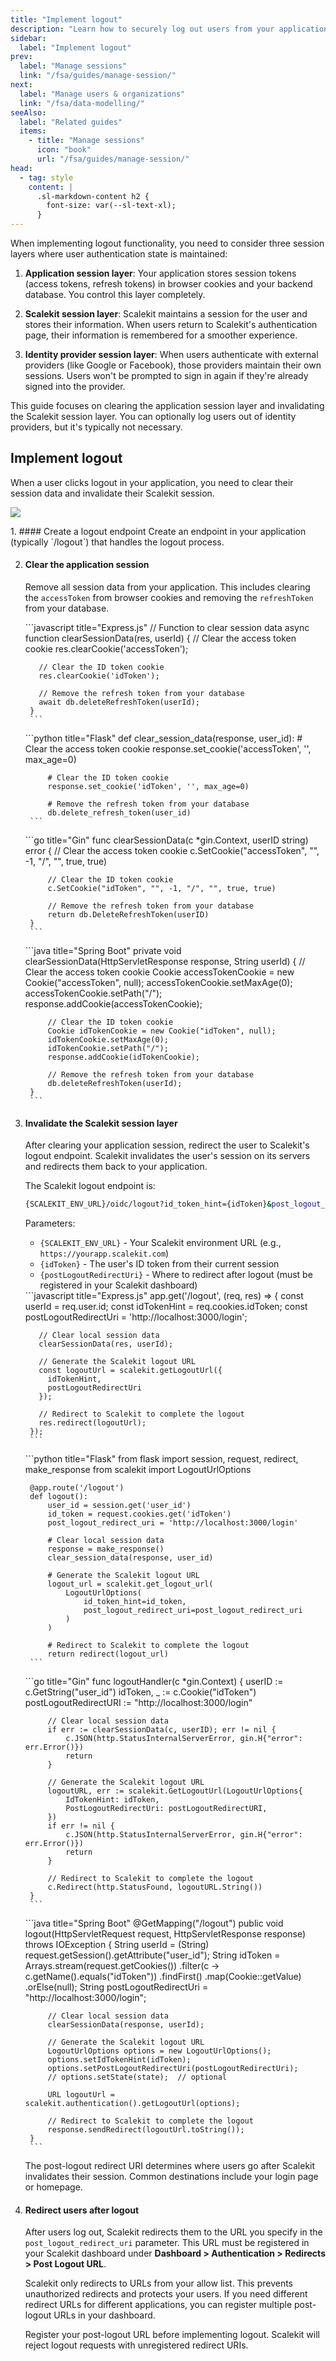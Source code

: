 ```yaml
---
title: "Implement logout"
description: "Learn how to securely log out users from your application and Scalekit sessions."
sidebar:
  label: "Implement logout"
prev:
  label: "Manage sessions"
  link: "/fsa/guides/manage-session/"
next:
  label: "Manage users & organizations"
  link: "/fsa/data-modelling/"
seeAlso:
  label: "Related guides"
  items:
    - title: "Manage sessions"
      icon: "book"
      url: "/fsa/guides/manage-session/"
head:
  - tag: style
    content: |
      .sl-markdown-content h2 {
        font-size: var(--sl-text-xl);
      }
---
```



When implementing logout functionality, you need to consider three session layers where user authentication state is maintained:

1. **Application session layer**: Your application stores session tokens (access tokens, refresh tokens) in browser cookies and your backend database. You control this layer completely.

2. **Scalekit session layer**: Scalekit maintains a session for the user and stores their information. When users return to Scalekit's authentication page, their information is remembered for a smoother experience.

3. **Identity provider session layer**: When users authenticate with external providers (like Google or Facebook), those providers maintain their own sessions. Users won't be prompted to sign in again if they're already signed into the provider.

This guide focuses on clearing the application session layer and invalidating the Scalekit session layer. You can optionally log users out of identity providers, but it's typically not necessary.


## Implement logout

When a user clicks logout in your application, you need to clear their session data and invalidate their Scalekit session.

![](@/assets/docs/fsa/logout/1.png)

<Steps>
1. #### Create a logout endpoint
   Create an endpoint in your application (typically `/logout`) that handles the logout process.

2. #### Clear the application session
   Remove all session data from your application. This includes clearing the `accessToken` from browser cookies and removing the `refreshToken` from your database.

    <Tabs syncKey="tech-stack">
      <TabItem label="Node.js">
        ```javascript title="Express.js"
        // Function to clear session data
        async function clearSessionData(res, userId) {
          // Clear the access token cookie
          res.clearCookie('accessToken');

          // Clear the ID token cookie
          res.clearCookie('idToken');

          // Remove the refresh token from your database
          await db.deleteRefreshToken(userId);
        }
        ```
      </TabItem>
      <TabItem label="Python">
        ```python title="Flask"
        def clear_session_data(response, user_id):
            # Clear the access token cookie
            response.set_cookie('accessToken', '', max_age=0)

            # Clear the ID token cookie
            response.set_cookie('idToken', '', max_age=0)

            # Remove the refresh token from your database
            db.delete_refresh_token(user_id)
        ```
      </TabItem>
      <TabItem label="Go">
        ```go title="Gin"
        func clearSessionData(c *gin.Context, userID string) error {
            // Clear the access token cookie
            c.SetCookie("accessToken", "", -1, "/", "", true, true)

            // Clear the ID token cookie
            c.SetCookie("idToken", "", -1, "/", "", true, true)

            // Remove the refresh token from your database
            return db.DeleteRefreshToken(userID)
        }
        ```
      </TabItem>
      <TabItem label="Java">
        ```java title="Spring Boot"
        private void clearSessionData(HttpServletResponse response, String userId) {
            // Clear the access token cookie
            Cookie accessTokenCookie = new Cookie("accessToken", null);
            accessTokenCookie.setMaxAge(0);
            accessTokenCookie.setPath("/");
            response.addCookie(accessTokenCookie);

            // Clear the ID token cookie
            Cookie idTokenCookie = new Cookie("idToken", null);
            idTokenCookie.setMaxAge(0);
            idTokenCookie.setPath("/");
            response.addCookie(idTokenCookie);

            // Remove the refresh token from your database
            db.deleteRefreshToken(userId);
        }
        ```
      </TabItem>
    </Tabs>

3. #### Invalidate the Scalekit session layer
   After clearing your application session, redirect the user to Scalekit's logout endpoint. Scalekit invalidates the user's session on its servers and redirects them back to your application.

   The Scalekit logout endpoint is:

   ```sh showLineNumbers=false "id_token_hint" "post_logout_redirect_uri"
   {SCALEKIT_ENV_URL}/oidc/logout?id_token_hint={idToken}&post_logout_redirect_uri={postLogoutRedirectUri}
   ```

   Parameters:
   - `{SCALEKIT_ENV_URL}` - Your Scalekit environment URL (e.g., `https://yourapp.scalekit.com`)
   - `{idToken}` - The user's ID token from their current session
   - `{postLogoutRedirectUri}` - Where to redirect after logout (must be registered in your Scalekit dashboard)

    <Tabs syncKey="tech-stack">
      <TabItem label="Node.js">
        ```javascript title="Express.js"
        app.get('/logout', (req, res) => {
          const userId = req.user.id;
          const idTokenHint = req.cookies.idToken;
          const postLogoutRedirectUri = 'http://localhost:3000/login';

          // Clear local session data
          clearSessionData(res, userId);

          // Generate the Scalekit logout URL
          const logoutUrl = scalekit.getLogoutUrl({
            idTokenHint,
            postLogoutRedirectUri
          });

          // Redirect to Scalekit to complete the logout
          res.redirect(logoutUrl);
        });
        ```
      </TabItem>
      <TabItem label="Python">
        ```python title="Flask"
        from flask import session, request, redirect, make_response
        from scalekit import LogoutUrlOptions

        @app.route('/logout')
        def logout():
            user_id = session.get('user_id')
            id_token = request.cookies.get('idToken')
            post_logout_redirect_uri = 'http://localhost:3000/login'

            # Clear local session data
            response = make_response()
            clear_session_data(response, user_id)

            # Generate the Scalekit logout URL
            logout_url = scalekit.get_logout_url(
                LogoutUrlOptions(
                    id_token_hint=id_token,
                    post_logout_redirect_uri=post_logout_redirect_uri
                )
            )

            # Redirect to Scalekit to complete the logout
            return redirect(logout_url)
        ```
      </TabItem>
      <TabItem label="Go">
        ```go title="Gin"
        func logoutHandler(c *gin.Context) {
            userID := c.GetString("user_id")
            idToken, _ := c.Cookie("idToken")
            postLogoutRedirectURI := "http://localhost:3000/login"

            // Clear local session data
            if err := clearSessionData(c, userID); err != nil {
                c.JSON(http.StatusInternalServerError, gin.H{"error": err.Error()})
                return
            }

            // Generate the Scalekit logout URL
            logoutURL, err := scalekit.GetLogoutUrl(LogoutUrlOptions{
                IdTokenHint: idToken,
                PostLogoutRedirectUri: postLogoutRedirectURI,
            })
            if err != nil {
                c.JSON(http.StatusInternalServerError, gin.H{"error": err.Error()})
                return
            }

            // Redirect to Scalekit to complete the logout
            c.Redirect(http.StatusFound, logoutURL.String())
        }
        ```
      </TabItem>
      <TabItem label="Java">
        ```java title="Spring Boot"
        @GetMapping("/logout")
        public void logout(HttpServletRequest request, HttpServletResponse response) throws IOException {
            String userId = (String) request.getSession().getAttribute("user_id");
            String idToken = Arrays.stream(request.getCookies())
                .filter(c -> c.getName().equals("idToken"))
                .findFirst()
                .map(Cookie::getValue)
                .orElse(null);
            String postLogoutRedirectUri = "http://localhost:3000/login";

            // Clear local session data
            clearSessionData(response, userId);

            // Generate the Scalekit logout URL
            LogoutUrlOptions options = new LogoutUrlOptions();
            options.setIdTokenHint(idToken);
            options.setPostLogoutRedirectUri(postLogoutRedirectUri);
            // options.setState(state);  // optional

            URL logoutUrl = scalekit.authentication().getLogoutUrl(options);

            // Redirect to Scalekit to complete the logout
            response.sendRedirect(logoutUrl.toString());
        }
        ```
      </TabItem>
    </Tabs>

    The post-logout redirect URI determines where users go after Scalekit invalidates their session. Common destinations include your login page or homepage.

4.  #### Redirect users after logout

    After users log out, Scalekit redirects them to the URL you specify in the `post_logout_redirect_uri` parameter. This URL must be registered in your Scalekit dashboard under **Dashboard > Authentication > Redirects > Post Logout URL**.

    Scalekit only redirects to URLs from your allow list. This prevents unauthorized redirects and protects your users. If you need different redirect URLs for different applications, you can register multiple post-logout URLs in your dashboard.

    <Aside type="tip">
    Register your post-logout URL before implementing logout. Scalekit will reject logout requests with unregistered redirect URIs.
    </Aside>

</Steps>

